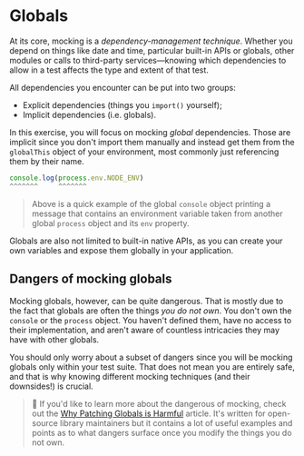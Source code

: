# Globals

At its core, mocking is a _dependency-management technique_. Whether you depend on things like date and time, particular built-in APIs or globals, other modules or calls to third-party services—knowing which dependencies to allow in a test affects the type and extent of that test.

All dependencies you encounter can be put into two groups:

- Explicit dependencies (things you `import()` yourself);
- Implicit dependencies (i.e. globals).

In this exercise, you will focus on mocking _global_ dependencies. Those are implicit since you don't import them manually and instead get them from the `globalThis` object of your environment, most commonly just referencing them by their name.

```ts nocopy nonumber
console.log(process.env.NODE_ENV)
^^^^^^^     ^^^^^^^
```

> Above is a quick example of the global `console` object printing a message that contains an environment variable taken from another global `process` object and its `env` property.

Globals are also not limited to built-in native APIs, as you can create your own variables and expose them globally in your application.

## Dangers of mocking globals

Mocking globals, however, can be quite dangerous. That is mostly due to the fact that globals are often the things _you do not own_. You don't own the `console` or the `process` object. You haven't defined them, have no access to their implementation, and aren't aware of countless intricacies they may have with other globals.

You should only worry about a subset of dangers since you will be mocking globals only within your test suite. That does not mean you are entirely safe, and that is why knowing different mocking techniques (and their downsides!) is crucial.

> :scroll: If you'd like to learn more about the dangerous of mocking, check out the [Why Patching Globals is Harmful](https://kettanaito.com/blog/why-patching-globals-is-harmful) article. It's written for open-source library maintainers but it contains a lot of useful examples and points as to what dangers surface once you modify the things you do not own.

